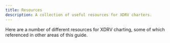 ```yaml
---
title: Resources
description: A collection of useful resources for XDRV charters.
---
```


Here are a number of different resources for XDRV charting, some of which referenced in other areas of this guide.

<LinkCard title="XDRV Website" href="https://xdrv.team/" />
<LinkCard title="Trackmaker Install" href="https://github.com/oatmealine/trackmaker" />
<LinkCard title="XDRVTools Install" href="https://github.com/TheBlockiest/XDRVTools" />
<LinkCard title="Audacity Install" href="https://www.audacityteam.org/" />
<LinkCard title="Notepad++ Install" href="https://notepad-plus-plus.org/" />
<LinkCard title="Official XDRV Chart Documentation" href="https://github.com/EX-XDRiVER/Chart-Documentation/" />
<LinkCard title="Lua Programming Language" href="https://lua.org/" />


